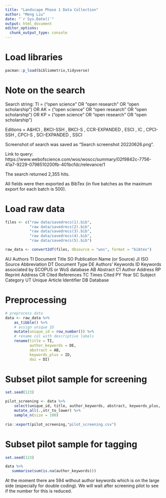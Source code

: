 ```yaml
---
title: "Landscape Phase 1 Data Collection"
author: "Meng Liu"
date: "`r Sys.Date()`"
output: html_document
editor_options: 
  chunk_output_type: console
---
```

# Load libraries
```r

pacman::p_load(bibliometrix,tidyverse)
```

# Note on the search
Search string:
TI = (“open science” OR “open research” OR “open scholarship”) OR AK = (“open science” OR “open research” OR “open scholarship”) OR KP = (“open science” OR “open research” OR “open scholarship”)

Editions = A&HCI , BKCI-SSH , BKCI-S , CCR-EXPANDED , ESCI , IC , CPCI-SSH , CPCI-S , SCI-EXPANDED , SSCI 

Screenshot of search was saved as "Search screenshot 20220626.png".

Link to query:
https://www.webofscience.com/wos/woscc/summary/02f9842c-7756-41a7-9229-0798510200fb-401bcfdc/relevance/1

The search returned 2,355 hits.

All fields were then exported as BibTex (in five batches as the maximum export for each batch is 500). 

# Load raw data 
```r

files <- c("raw data/savedrecs(1).bib",
           "raw data/savedrecs(2).bib",
           "raw data/savedrecs(3).bib",
           "raw data/savedrecs(4).bib",
           "raw data/savedrecs(5).bib")

raw_data <- convert2df(files, dbsource = "wos", format = "bibtex")
```


AU Authors
TI Document Title
SO Publication Name (or Source)
JI ISO Source Abbreviation
DT Document Type
DE Authors’ Keywords
ID Keywords associated by SCOPUS or WoS database
AB Abstract
C1 Author Address
RP Reprint Address
CR Cited References
TC Times Cited
PY Year
SC Subject Category
UT Unique Article Identifier
DB Database


# Preprocessing
```r
# preprocess data 
data <- raw_data %>% 
    as_tibble() %>% 
    # assign unique ID
    mutate(unique_id = row_number()) %>% 
    # rename col with descriptive labels
    rename(title = TI,
           author_keywords = DE,
           abstract = AB,
           keywords_plus = ID,
           doi = DI)
```

# Subset pilot sample for screening 
```r
set.seed(123)

pilot_screening <- data %>%
    select(unique_id, title, author_keywords, abstract, keywords_plus, doi) %>% 
    mutate_all(.,str_to_lower) %>% 
    sample_n(size = 100) 
    
rio::export(pilot_screening,"pilot_screening.csv")

```

# Subset pilot sample for tagging 
```r
set.seed(123)

data %>%
   summarise(sum(is.na(author_keywords)))

```

At the moment there are 594 without author keywords which is on the large side (especially for double coding). We will wait after screening pilot to see if the number for this is reduced. 


